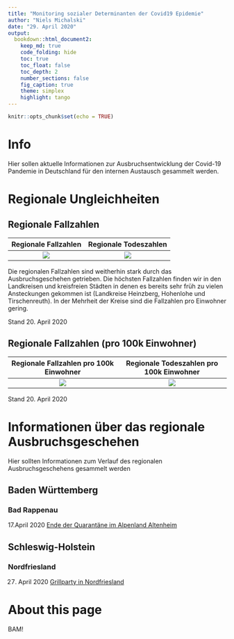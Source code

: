 ```yaml
---
title: "Monitoring sozialer Determinanten der Covid19 Epidemie"
author: "Niels Michalski"
date: "29. April 2020"
output: 
  bookdown::html_document2:
    keep_md: true
    code_folding: hide
    toc: true
    toc_float: false
    toc_depth: 2
    number_sections: false
    fig_caption: true
    theme: simplex
    highlight: tango
---
```


```r
knitr::opts_chunk$set(echo = TRUE)
```

# Info

Hier sollen aktuelle Informationen zur Ausbruchsentwicklung der Covid-19 Pandemie in Deutschland für den internen Austausch gesammelt werden. 

# Regionale Ungleichheiten {.tabset}

## Regionale Fallzahlen 

Regionale Fallzahlen       |  Regionale Todeszahlen
:-------------------------:|:-------------------------:
![](Fallzahlen_Regional.png)  |  ![](Todeszahlen_Regional.png)

Die regionalen Fallzahlen sind weitherhin stark durch das Ausbruchsgeschehen getrieben. Die höchsten Fallzahlen finden wir in den Landkreisen und kreisfreien Städten in denen es bereits sehr früh zu vielen Ansteckungen gekommen ist (Landkreise Heinzberg, Hohenlohe und Tirschenreuth). In der Mehrheit der Kreise sind die Fallzahlen pro Einwohner gering. 

Stand 20. April 2020

## Regionale Fallzahlen (pro 100k Einwohner)

Regionale Fallzahlen pro 100k Einwohner       |  Regionale Todeszahlen pro 100k Einwohner
:-------------------------:|:-------------------------:
![](Fallzahlen_p100k_Regional.png)  |  ![](Todeszahlen_p100k_Regional.png)

Stand 20. April 2020

# Informationen über das regionale Ausbruchsgeschehen {.tabset}

Hier sollten Informationen zum Verlauf des regionalen Ausbruchsgeschehens gesammelt werden

## Baden Württemberg 

### Bad Rappenau

17.April 2020 
[Ende der Quarantäne im Alpenland Altenheim](https://www.rnz.de/nachrichten/sinsheim_artikel,-bad-rappenau-quarantaene-im-alpenland-altenheim-nach-sechs-wochen-aufgehoben-update-_arid,502459.html)

## Schleswig-Holstein

### Nordfriesland

27. April 2020
[Grillparty in Nordfriesland](https://www.spiegel.de/panorama/nordfriesland-neue-corona-faelle-nach-illegaler-grillparty-a-e40f8468-ec97-40f3-9d8a-2d954abe320e)



# About this page

BAM!




